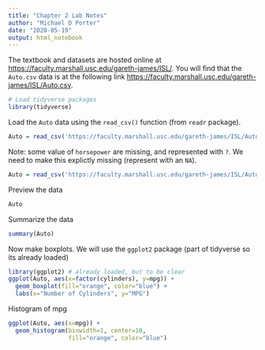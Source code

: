 ---
title: "Chapter 2 Lab Notes"
author: "Michael D Porter"
date: "2020-05-19"
output: html_notebook
---


The textbook and datasets are hosted online at <https://faculty.marshall.usc.edu/gareth-james/ISL/>. 
You will find that the `Auto.csv` data is at the following link <https://faculty.marshall.usc.edu/gareth-james/ISL/Auto.csv>. 

```{r}
# Load tidyverse packages
library(tidyverse)
```

Load the `Auto` data using the `read_csv()` function (from `readr` package).
```{r}
Auto = read_csv('https://faculty.marshall.usc.edu/gareth-james/ISL/Auto.csv')
```
Note: some value of `horsepower` are missing, and represented with `?`. We need to make this explictly missing (represent with an `NA`).
```{r}
Auto = read_csv('https://faculty.marshall.usc.edu/gareth-james/ISL/Auto.csv', na = "?")
```

Preview the data
```{r}
Auto
```
Summarize the data
```{r}
summary(Auto)
```

Now make boxplots. We will use the `ggplot2` package (part of tidyverse so its already loaded)
```{r}
library(ggplot2) # already loaded, but to be clear
ggplot(Auto, aes(x=factor(cylinders), y=mpg)) + 
  geom_boxplot(fill="orange", color="blue") + 
  labs(x="Number of Cylinders", y="MPG")
```

Histogram of mpg
```{r}
ggplot(Auto, aes(x=mpg)) + 
  geom_histogram(binwidth=1, center=10,
                 fill="orange", color="blue")
```







